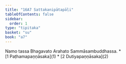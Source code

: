 ```yaml
---
title: "16A7 Sattakanipātapāḷi"
tableOfContents: false
sidebar:
  order: 1
type: "tipitaka"
basket: "su"
book: "a7"
---
```


<Paragraph number="1" type="center" book="a7">
Namo tassa Bhagavato Arahato Sammāsambuddhassa.

</Paragraph>

<TableOfContents book="a7" section="16">
* [1 Paṭhamapaṇṇāsaka](1)
* [2 Dutiyapaṇṇāsaka](2)
</TableOfContents>
